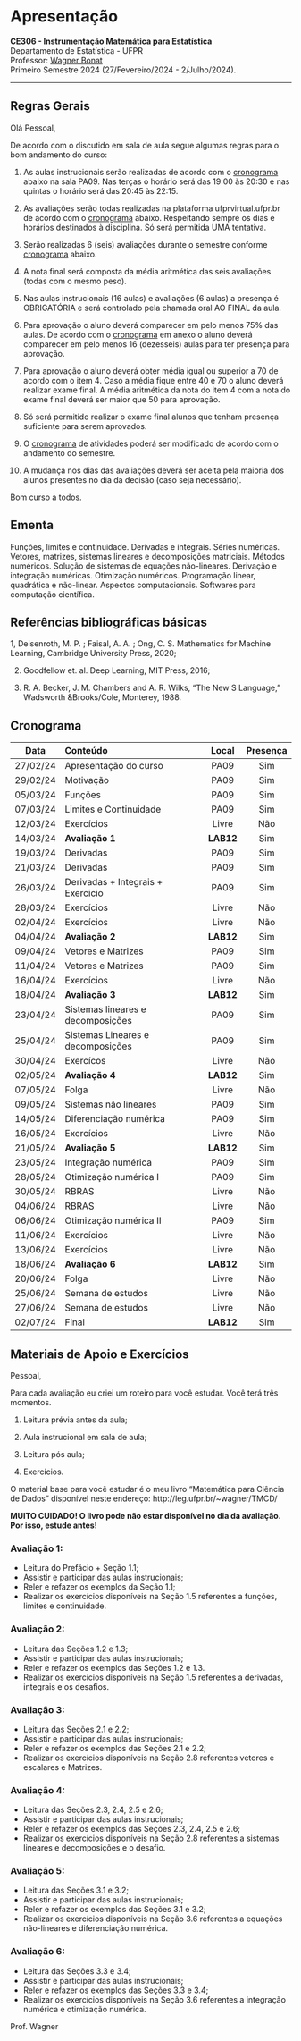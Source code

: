 # Apresentação {.unnumbered}

**CE306 - Instrumentação Matemática para Estatística**
<br>Departamento de Estatística - UFPR
<br>Professor: [Wagner Bonat](https://docs.ufpr.br/~wagner/)
<br>Primeiro Semestre 2024 (27/Fevereiro/2024 - 2/Julho/2024).

---

## Regras Gerais

Olá Pessoal,

De acordo com o discutido em sala de aula segue algumas regras para o bom andamento do curso:

1. As aulas instrucionais serão realizadas de acordo com o [cronograma](#sec-cronograma) abaixo na sala PA09. Nas terças o horário será das 19:00 às 20:30 e nas quintas o horário será das 20:45 às 22:15.

2. As avaliações serão todas realizadas na plataforma ufprvirtual.ufpr.br de acordo com o [cronograma](#sec-cronograma) abaixo. Respeitando sempre os dias e horários destinados à disciplina. Só será permitida UMA tentativa.

3. Serão realizadas 6 (seis) avaliações durante o semestre conforme [cronograma](#sec-cronograma) abaixo. 

4. A nota final será composta da média aritmética das seis avaliações (todas com o mesmo peso).

5. Nas aulas instrucionais  (16 aulas) e avaliações (6 aulas) a presença é OBRIGATÓRIA e será controlado pela chamada oral AO FINAL da aula.

6. Para aprovação o aluno deverá comparecer em pelo menos 75% das aulas. De acordo com o [cronograma](#sec-cronograma) em anexo o aluno deverá comparecer em pelo menos 16 (dezesseis) aulas para ter presença para aprovação.

7. Para aprovação o aluno deverá obter média igual ou superior a 70 de acordo com o item 4. Caso a média fique entre 40 e 70 o aluno deverá realizar exame final. A média aritmética da nota do item 4 com a nota do exame final deverá ser maior que 50 para aprovação.

8. Só será permitido realizar o exame final alunos que tenham presença suficiente para serem aprovados.

9. O [cronograma](#sec-cronograma) de atividades poderá ser modificado de acordo com o andamento do semestre.

10. A mudança nos dias das avaliações deverá ser aceita pela maioria dos alunos presentes no dia da decisão (caso seja necessário).

Bom curso a todos.

## Ementa

Funções, limites e continuidade. Derivadas e integrais. Séries numéricas. Vetores, matrizes, sistemas lineares e decomposições matriciais. Métodos numéricos. Solução de sistemas de equações não-lineares. Derivação e integração numéricas. Otimização numéricos. Programação linear, quadrática e não-linear. Aspectos computacionais. Softwares para computação científica.

## Referências bibliográficas básicas

1, Deisenroth, M. P. ; Faisal, A. A. ; Ong, C. S. Mathematics for Machine Learning, Cambridge University Press, 2020;

2. Goodfellow et. al. Deep Learning, MIT Press, 2016;

3. R. A. Becker, J. M. Chambers and A. R. Wilks, “The New S Language,” Wadsworth &Brooks/Cole, Monterey, 1988.

## Cronograma {#sec-cronograma}

| Data     | Conteúdo                          |Local      | Presença |
|:--------:|:----------------------------------|:---------:|:--------:|
| 27/02/24 | Apresentação do curso             | PA09      | Sim      |
| 29/02/24 | Motivação                         | PA09      | Sim      |
| 05/03/24 | Funções                           | PA09      | Sim      |
| 07/03/24 | Limites e Continuidade            | PA09      | Sim      |
| 12/03/24 | Exercícios                        | Livre     | Não      | 
| 14/03/24 | **Avaliação 1**                   | **LAB12** | Sim      |
| 19/03/24 | Derivadas                         | PA09      | Sim      |
| 21/03/24 | Derivadas                         | PA09      | Sim      |
| 26/03/24 | Derivadas + Integrais + Exercicio | PA09      | Sim      |
| 28/03/24 | Exercícios                        | Livre     | Não      |
| 02/04/24 | Exercícios                        | Livre     | Não      |
| 04/04/24 | **Avaliação 2**                   | **LAB12** | Sim      |
| 09/04/24 | Vetores e Matrizes                | PA09      | Sim      |
| 11/04/24 | Vetores e Matrizes                | PA09      | Sim      |
| 16/04/24 | Exercícios                        | Livre     | Não      |
| 18/04/24 | **Avaliação 3**                   | **LAB12** | Sim      |
| 23/04/24 | Sistemas lineares e decomposições | PA09      | Sim      |
| 25/04/24 | Sistemas Lineares e decomposições | PA09      | Sim      |
| 30/04/24 | Exercícos                         | Livre     | Não      |
| 02/05/24 | **Avaliação 4**                   | **LAB12** | Sim      |
| 07/05/24 | Folga                             | Livre     | Não      |
| 09/05/24 | Sistemas não lineares             | PA09      | Sim      |
| 14/05/24 | Diferenciação numérica            | PA09      | Sim      |
| 16/05/24 | Exercícios                        | Livre     | Não      |
| 21/05/24 | **Avaliação 5**                   | **LAB12** | Sim      |
| 23/05/24 | Integração numérica               | PA09      | Sim      |
| 28/05/24 | Otimização numérica I             | PA09      | Sim      |
| 30/05/24 | RBRAS                             | Livre     | Não      |
| 04/06/24 | RBRAS                             | Livre     | Não      |
| 06/06/24 | Otimização numérica II            | PA09      | Sim      |
| 11/06/24 | Exercícios                        | Livre     | Não      |
| 13/06/24 | Exercícios                        | Livre     | Não      |
| 18/06/24 | **Avaliação 6**                   | **LAB12** | Sim      |
| 20/06/24 | Folga                             | Livre     | Não      |
| 25/06/24 | Semana de estudos                 | Livre     | Não      |
| 27/06/24 | Semana de estudos                 | Livre     | Não      |
| 02/07/24 | Final                             | **LAB12** | Sim      |

## Materiais de Apoio e Exercícios

Pessoal,

Para cada avaliação eu criei um roteiro para você estudar. Você terá três momentos.

1. Leitura prévia antes da aula;

2. Aula instrucional em sala de aula;

3. Leitura pós aula;

4. Exercícios.

O material base para você estudar é o meu livro "Matemática para Ciência de Dados" disponível neste endereço:
http://leg.ufpr.br/~wagner/TMCD/

**MUITO CUIDADO! O livro pode não estar disponível no dia da avaliação. Por isso, estude antes!**

### Avaliação 1: 

* Leitura do Prefácio + Seção 1.1;
* Assistir e participar das aulas instrucionais;
* Reler e refazer os exemplos da Seção 1.1;
* Realizar os exercícios disponíveis na Seção 1.5 referentes a funções, limites e continuidade.

### Avaliação 2:
* Leitura das Seções 1.2 e 1.3;
* Assistir e participar das aulas instrucionais;
* Reler e refazer os exemplos das Seções 1.2 e 1.3.
* Realizar os exercícios disponíveis na Seção 1.5 referentes a derivadas, integrais e os desafios.

### Avaliação 3:
* Leitura das Seções 2.1 e 2.2;
* Assistir e participar das aulas instrucionais;
* Reler e refazer os exemplos das Seções 2.1 e 2.2;
* Realizar os exercícios disponíveis na Seção 2.8 referentes vetores e escalares e Matrizes.

### Avaliação 4:
* Leitura das Seções 2.3, 2.4, 2.5 e 2.6;
* Assistir e participar das aulas instrucionais;
* Reler e refazer os exemplos das Seções 2.3, 2.4, 2.5 e 2.6;
* Realizar os exercícios disponíveis na Seção 2.8 referentes a sistemas lineares e decomposições e o desafio.

### Avaliação 5:
* Leitura das Seções 3.1 e 3.2;
* Assistir e participar das aulas instrucionais;
* Reler e refazer os exemplos das Seções 3.1 e 3.2;
* Realizar os exercícios disponíveis na Seção 3.6 referentes a equações não-lineares e diferenciação numérica.

### Avaliação 6:
* Leitura das Seções 3.3 e 3.4;
* Assistir e participar das aulas instrucionais;
* Reler e refazer os exemplos das Seções 3.3 e 3.4;
* Realizar os exercícios disponíveis na Seção 3.6 referentes a integração numérica e otimização numérica.

Prof. Wagner



